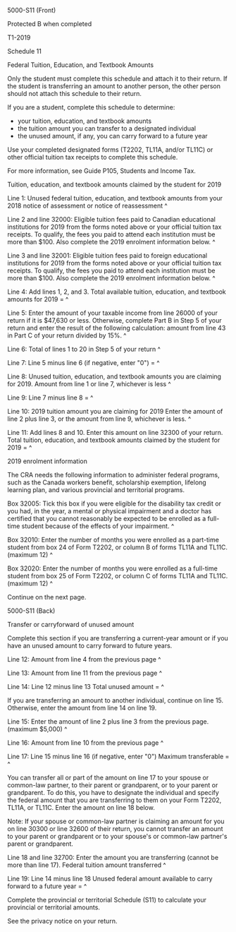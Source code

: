 ﻿5000-S11 (Front) 
 
Protected B when completed 
 
T1-2019 
 
Schedule 11 
 
Federal Tuition, Education, and Textbook Amounts 
 
Only the student must complete this schedule and attach it to their return. 
If the student is transferring an amount to another person, the other person 
should not attach this schedule to their return. 
 
If you are a student, complete this schedule to determine: 
 
- your tuition, education, and textbook amounts 
- the tuition amount you can transfer to a designated individual 
- the unused amount, if any, you can carry forward to a future year 
 
Use your completed designated forms (T2202, TL11A, and/or TL11C) or other 
official tuition tax receipts to complete this schedule. 
 
For more information, see Guide P105, Students and Income Tax. 
 
Tuition, education, and textbook amounts claimed by the student for 2019 
 
Line 1: Unused federal tuition, education, and textbook amounts from your 
2018 notice of assessment or notice of reassessment ^
 
Line 2 and line 32000: Eligible tuition fees paid to Canadian educational 
institutions for 2019 from the forms noted above or your official tuition tax 
receipts. To qualify, the fees you paid to attend each institution must be 
more than $100. Also complete the 2019 enrolment information below. ^
 
Line 3 and line 32001: Eligible tuition fees paid to foreign educational 
institutions for 2019 from the forms noted above or your official tuition tax 
receipts. To qualify, the fees you paid to attend each institution must be 
more than $100. Also complete the 2019 enrolment information below. ^
 
Line 4: Add lines 1, 2, and 3. Total available tuition, education, and 
textbook amounts for 2019 = ^
 
Line 5: Enter the amount of your taxable income from line 26000 of your 
return if it is $47,630 or less. Otherwise, complete Part B in Step 5 of your 
return and enter the result of the following calculation: amount from line 43 
in Part C of your return divided by 15%. ^
 
Line 6: Total of lines 1 to 20 in Step 5 of your return ^
 
Line 7: Line 5 minus line 6 (if negative, enter "0") = ^
 
Line 8: Unused tuition, education, and textbook amounts you are claiming for 
2019. Amount from line 1 or line 7, whichever is less ^
 
Line 9: Line 7 minus line 8 = ^
 
Line 10: 2019 tuition amount you are claiming for 2019 Enter the amount of 
line 2 plus line 3, or the amount from line 9, whichever is less. ^
 
Line 11: Add lines 8 and 10. Enter this amount on line 32300 of your return. 
Total tuition, education, and textbook amounts claimed by the student for 
2019 = ^
 
2019 enrolment information 
 
The CRA needs the following information to administer federal programs, such 
as the Canada workers benefit, scholarship exemption, lifelong learning plan, 
and various provincial and territorial programs. 
 
Box 32005: Tick this box if you were eligible for the disability tax credit 
or you had, in the year, a mental or physical impairment and a doctor has 
certified that you cannot reasonably be expected to be enrolled as a full-
time student because of the effects of your impairment. ^
 
Box 32010: Enter the number of months you were enrolled as a part-time 
student from box 24 of Form T2202, or column B of forms TL11A and TL11C. 
(maximum 12) ^
 
Box 32020: Enter the number of months you were enrolled as a full-time 
student from box 25 of Form T2202, or column C of forms TL11A and TL11C. 
(maximum 12) ^
 
Continue on the next page. 
 
 
5000-S11 (Back) 
 
Transfer or carryforward of unused amount 
 
Complete this section if you are transferring a current-year amount or if you 
have an unused amount to carry forward to future years. 
 
Line 12: Amount from line 4 from the previous page ^
 
Line 13: Amount from line 11 from the previous page ^
 
Line 14: Line 12 minus line 13 Total unused amount = ^
 
If you are transferring an amount to another individual, continue on line 15. 
Otherwise, enter the amount from line 14 on line 19. 
 
Line 15: Enter the amount of line 2 plus line 3 from the previous page. 
(maximum $5,000) ^
 
Line 16: Amount from line 10 from the previous page ^
 
Line 17: Line 15 minus line 16 (if negative, enter "0") Maximum transferable 
= ^
 
You can transfer all or part of the amount on line 17 to your spouse or 
common-law partner, to their parent or grandparent, or to your parent or 
grandparent. To do this, you have to designate the individual and specify the 
federal amount that you are transferring to them on your Form T2202, TL11A, 
or TL11C. Enter the amount on line 18 below. 
 
Note: 
If your spouse or common-law partner is claiming an amount for you on line 
30300 or line 32600 of their return, you cannot transfer an amount to your 
parent or grandparent or to your spouse's or common-law partner's parent or 
grandparent. 
 
Line 18 and line 32700: Enter the amount you are transferring (cannot be more 
than line 17). Federal tuition amount transferred ^
 
Line 19: Line 14 minus line 18 Unused federal amount available to carry 
forward to a future year = ^
 
Complete the provincial or territorial Schedule (S11) to calculate your 
provincial or territorial amounts. 
 
See the privacy notice on your return.
